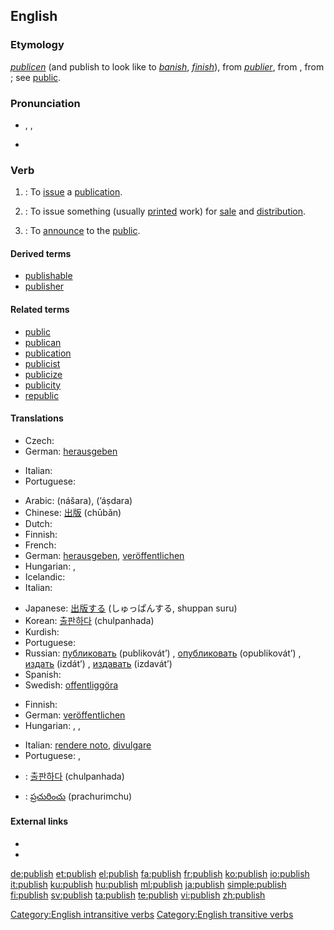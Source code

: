 ==English==
{{wikipedia}}

===Etymology===
{{etyl|enm}} ''[[publicen]]'' (and publish to look like to ''[[banish]]'', ''[[finish]]''), from {{etyl|fro}} ''[[publier]]'', from {{etyl|la}} {{term|publicare||to make public, show or tell to the people, make known, declare, also (and earlier) confiscate for public use}}, from {{term|publicus||pertaining to the people, public}}; see [[public]].

===Pronunciation===
* {{enPR|pŭb'lĭsh}}, {{IPA|/ˈpʌblɪʃ/}}, {{SAMPA|/"pVblIS/}}
* {{audio|En-us-publish.ogg|Audio (US)}}

===Verb===
{{en-verb|publish|es}}

# {{intransitive}}: To [[issue]] a [[publication]].
# {{transitive}}: To issue something (usually [[print]]ed work) for [[sale]] and [[distribution]].
# {{transitive}}: To [[announce]] to the [[public]].

====Derived terms====
* [[publishable]]
* [[publisher]]

====Related terms====
* [[public]]
* [[publican]]
* [[publication]]
* [[publicist]]
* [[publicize]]
* [[publicity]]
* [[republic]]

====Translations====
{{trans-top|to issue a publication}}
* Czech: {{t-|cs|vydat}}
* German: [[herausgeben]]
{{trans-mid}}
* Italian: {{t+|it|pubblicare}}
* Portuguese: {{t+|pt|publicar}}
{{trans-bottom}}

{{trans-top|to issue something (usually printed work) for sale and distribution}}
* Arabic: {{Arab|[[نشر]]}} (nášara), {{Arab|[[أصدر]]}} (ʼáṣdara)
* Chinese: [[出版]] (chūbǎn)
* Dutch: {{t+|nl|publiceren}}
* Finnish: {{t+|fi|kustantaa}}
* French: {{t+|fr|publier}}
* German: [[herausgeben]], [[veröffentlichen]]
* Hungarian: {{t+|hu|kiad}}, {{t+|hu|megjelentet}}
* Icelandic: {{t-|is|gefa út}}
* Italian: {{t+|it|pubblicare}}
{{trans-mid}}
* Japanese: [[出版]]する (しゅっぱんする, shuppan suru)
* Korean: [[출판하다]] (chulpanhada)
* Kurdish: {{ku-Arab|[[چاپکردن]]}}
* Portuguese: {{t+|pt|publicar}}
* Russian: [[публиковать]] (publikovát’) {{impf}}, [[опубликовать]] (opublikovát’) {{pf}}, [[издать]] (izdát’) {{pf}}, [[издавать]] (izdavát’) {{pf}}
* Spanish: {{t-|es|publicar}}
* Swedish: [[offentliggöra]]
{{trans-bottom}}

{{trans-top|to announce to the public}}
* Finnish: {{t+|fi|julkaista}}
* German: [[veröffentlichen]]
* Hungarian: {{t|hu|közöl}}, {{t|hu|közread}}, {{t|hu|felfed}}
{{trans-mid}}
* Italian: [[rendere noto]], [[divulgare]]
* Portuguese: {{t+|pt|publicar}}, {{t+|pt|anunciar}}
{{trans-bottom}}

{{checktrans-top}}
* {{ttbc|Korean}}: [[출판하다]] (chulpanhada)
* {{ttbc|Telugu}}: [[ప్రచురించు]] (prachurimchu)
{{trans-bottom}}

====External links====
* {{R:Webster 1913}}
* {{R:Century 1911}}

[[Category:English intransitive verbs]]
[[Category:English transitive verbs]]

[[de:publish]]
[[et:publish]]
[[el:publish]]
[[fa:publish]]
[[fr:publish]]
[[ko:publish]]
[[io:publish]]
[[it:publish]]
[[ku:publish]]
[[hu:publish]]
[[ml:publish]]
[[ja:publish]]
[[simple:publish]]
[[fi:publish]]
[[sv:publish]]
[[ta:publish]]
[[te:publish]]
[[vi:publish]]
[[zh:publish]]